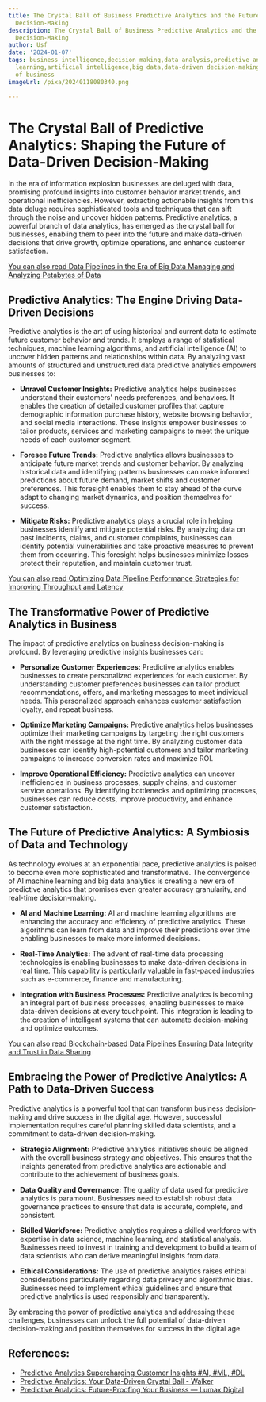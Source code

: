 ```yaml
---
title: The Crystal Ball of Business Predictive Analytics and the Future of Data-Driven
  Decision-Making
description: The Crystal Ball of Business Predictive Analytics and the Future of Data-Driven
  Decision-Making
author: Usf
date: '2024-01-07'
tags: business intelligence,decision making,data analysis,predictive analytics,machine
  learning,artificial intelligence,big data,data-driven decision-making,crystal ball
  of business
imageUrl: /pixa/20240118080340.png

---
```

# The Crystal Ball of Predictive  Analytics:  Shaping the Future of  Data-Driven Decision-Making

In the era of information explosion businesses are  deluged with data, promising profound insights into customer behavior market trends, and operational inefficiencies. However, extracting actionable insights from this data deluge requires sophisticated  tools and techniques that can sift  through the noise and uncover hidden patterns. Predictive analytics, a powerful branch of data analytics, has emerged  as the crystal ball for businesses, enabling  them to peer into the future and  make data-driven decisions that drive growth, optimize operations, and  enhance customer satisfaction.

[You can  also read Data Pipelines in the Era of Big Data Managing and Analyzing  Petabytes of Data](Data%20Pipelines%20in%20the%20Era%20of%20Big%20Data%20Managing%20and%20Analyzing%20Petabytes%20of%20Data)


## Predictive Analytics: The Engine Driving Data-Driven Decisions

Predictive analytics is  the art of using historical and current data to  estimate future customer behavior and trends. It employs a range of statistical techniques, machine learning algorithms, and artificial  intelligence (AI) to uncover hidden patterns and relationships within data. By analyzing vast amounts  of structured and unstructured  data predictive analytics empowers businesses to:

* **Unravel Customer Insights:**  Predictive analytics helps businesses understand their customers' needs preferences, and behaviors. It enables the creation of detailed customer profiles that capture demographic  information  purchase history,  website browsing behavior, and social media interactions. These insights empower  businesses to tailor products, services and marketing campaigns to meet the unique needs of each customer segment.

* **Foresee Future  Trends:** Predictive  analytics allows businesses to anticipate  future market trends and customer behavior. By  analyzing historical data and identifying patterns businesses can make informed predictions about future demand, market shifts and customer  preferences. This foresight enables them to stay ahead of the curve adapt to  changing market  dynamics, and position themselves  for success.

* **Mitigate Risks:** Predictive analytics  plays a crucial role in helping businesses identify and  mitigate potential risks. By analyzing data on past  incidents, claims, and customer complaints, businesses can identify potential vulnerabilities and take proactive measures to prevent them from occurring. This  foresight helps businesses  minimize losses protect their reputation, and maintain customer trust.

[You can also read Optimizing Data Pipeline Performance Strategies for Improving Throughput and Latency](Optimizing%20Data%20Pipeline%20Performance%20Strategies%20for%20Improving%20Throughput%20and%20Latency)


## The Transformative Power  of Predictive Analytics in  Business

The impact of predictive analytics on  business decision-making is profound. By leveraging predictive insights businesses can:

*  **Personalize  Customer Experiences:** Predictive analytics enables businesses  to create personalized experiences  for each customer. By understanding customer preferences businesses can  tailor product recommendations, offers, and marketing messages to meet individual needs. This personalized approach enhances  customer satisfaction loyalty,  and repeat business.

* **Optimize Marketing Campaigns:** Predictive analytics helps businesses optimize their marketing  campaigns by targeting the right customers with the right message  at the  right time. By analyzing customer data businesses can identify high-potential customers and tailor  marketing campaigns to increase conversion rates and maximize ROI.

* **Improve Operational Efficiency:** Predictive analytics can uncover inefficiencies in business processes, supply chains, and customer service operations. By identifying bottlenecks  and optimizing processes, businesses  can reduce costs, improve productivity, and enhance  customer satisfaction.

## The Future of Predictive Analytics: A Symbiosis of Data  and Technology

As technology evolves at an exponential pace, predictive analytics is poised to become even more sophisticated and transformative. The convergence of AI machine learning and  big data analytics is  creating  a new era of  predictive analytics that promises even greater accuracy granularity, and real-time decision-making.

* **AI and Machine Learning:** AI and machine learning algorithms are enhancing the accuracy and efficiency of predictive analytics.  These algorithms can learn from data and  improve  their predictions over time enabling businesses to make more informed decisions.

* **Real-Time Analytics:** The advent of real-time data processing technologies is  enabling businesses to make data-driven decisions in real time.  This capability is particularly valuable in fast-paced industries such as e-commerce, finance and manufacturing.

* **Integration with Business Processes:** Predictive analytics is becoming an integral part of business  processes, enabling businesses to make data-driven decisions at  every touchpoint. This integration  is leading to the creation of intelligent systems that can  automate decision-making and optimize outcomes.

[You can  also read Blockchain-based Data  Pipelines Ensuring Data Integrity and Trust in Data Sharing](Blockchain-based%20Data%20Pipelines%20Ensuring%20Data%20Integrity%20and%20Trust%20in%20Data%20Sharing)


## Embracing the Power of Predictive Analytics:  A Path to Data-Driven  Success

Predictive analytics  is a powerful tool that can  transform business decision-making and drive success in the digital age. However, successful  implementation requires careful  planning skilled  data scientists, and a commitment to data-driven decision-making.

* **Strategic Alignment:** Predictive analytics initiatives should be aligned with the overall business strategy and objectives. This ensures that the insights generated from predictive analytics are actionable and contribute to the achievement of business goals.

* **Data Quality and Governance:** The quality of data used for  predictive analytics is paramount. Businesses need to establish robust data governance practices to ensure  that data  is  accurate, complete, and consistent.

* **Skilled Workforce:** Predictive analytics requires a skilled workforce with expertise in data science, machine learning,  and statistical analysis. Businesses need to invest in training and development to build a team of data scientists  who can derive meaningful insights from data.

* **Ethical Considerations:**  The use of predictive analytics raises ethical considerations particularly regarding  data  privacy and algorithmic bias. Businesses need to implement  ethical guidelines and ensure that predictive analytics is used responsibly and transparently.

By embracing the  power of predictive analytics and addressing  these challenges, businesses can unlock the full potential of data-driven decision-making and position themselves for success in the digital age.

## References:
- [Predictive Analytics Supercharging Customer Insights #AI, #ML, #DL](https://www.linkedin.com/pulse/crystal-ball-business-predictive-analytics-customer-ai-wehringer)
- [Predictive Analytics: Your Data-Driven Crystal Ball - Walker](https://walkerinfo.com/predictive-analytics-your-data-driven-crystal-ball/)
- [Predictive Analytics: Future-Proofing Your Business — Lumax Digital](https://lumaxdigital.com/the-sparkle-blog/predictive-analytics-the-crystal-ball-of-business)
